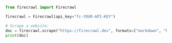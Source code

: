 ```python Python
from firecrawl import Firecrawl

firecrawl = Firecrawl(api_key="fc-YOUR-API-KEY")

# Scrape a website:
doc = firecrawl.scrape("https://firecrawl.dev", formats=["markdown", "html"])
print(doc)
```



